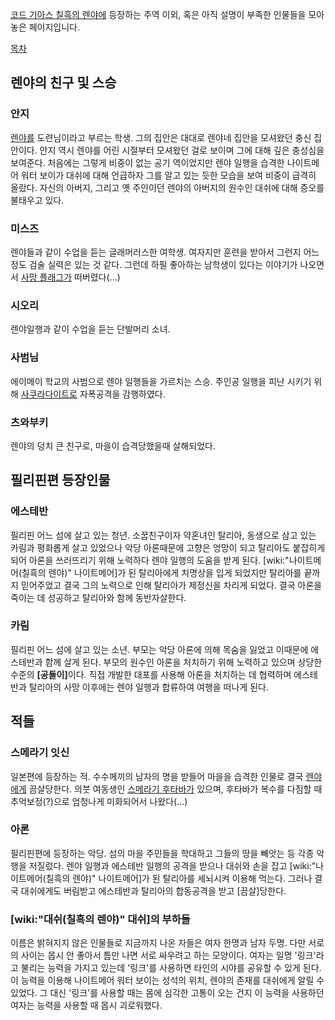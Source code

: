 [[코드 기아스 칠흑의 렌야]]에 등장하는 주역 이외, 혹은 아직 설명이 부족한 인물들을 모아놓은 페이지입니다.

[[목차]]

== 렌야의 친구 및 스승 ==
=== 안지 ===
[[렌야]]를 도련님이라고 부르는 학생. 그의 집안은 대대로 렌야네 집안을 모셔왔던 충신 집안이다. 안지 역시 렌야를 어린 시절부터 모셔왔던 걸로 보이며 그에 대해 깊은 충성심을 보여준다. 처음에는 그렇게 비중이 없는 공기 역이었지만 렌야 일행을 습격한 나이트메어 워터 보이가 대쉬에 대해 언급하자 그를 알고 있는 듯한 모습을 보여 비중이 급격히 올랐다. 자신의 아버지, 그리고 옛 주인이던 렌야의 아버지의 원수인 대쉬에 대해 증오를 불태우고 있다.

=== 미스즈 ===
렌야들과 같이 수업을 듣는 글래머러스한 여학생. 여자지만 훈련을 받아서 그런지 어느 정도 검술 실력은 있는 것 같다. 그런데 하필 좋아하는 남학생이 있다는 이야기가 나오면서 [[사망 플래그]]가 떠버렸다(...)

=== 시오리 ===
렌야일행과 같이 수업을 듣는 단발머리 소녀.

=== 사범님 ===
에이메이 학교의 사범으로 렌야 일행들을 가르치는 스승. 주인공 일행을 피난 시키기 위해 [[사쿠라다이트]]로 자폭공격을 감행하였다. 

=== 츠와부키 ===
렌야의 덩치 큰 친구로, 마을이 습격당했을때 살해되었다.

== 필리핀편 등장인물 ==
=== 에스테반 ===
필리핀 어느 섬에 살고 있는 청년. 소꿉친구이자 약혼녀인 탈리아, 동생으로 삼고 있는 카림과 평화롭게 살고 있었으나 악당 아론때문에 고향은 엉망이 되고 탈리아도 붙잡히게 되어 아론을 쓰러뜨리기 위해 노력하다 렌야 일행의 도움을 받게 된다. [wiki:"나이트메어(칠흑의 렌야)" 나이트메어]가 된 탈리아에게 치명상을 입게 되었지만 탈리아를 끝까지 믿어주었고 결국 그의 노력으로 인해 탈리아가 제정신을 차리게 되었다. 결국 아론을 죽이는 데 성공하고 탈리아와 함께 동반자살한다.

=== 카림 ===
필리핀 어느 섬에 살고 있는 소년. 부모는 악당 아론에 의해 목숨을 잃었고 이때문에 에스테반과 함께 살게 된다. 부모의 원수인 아론을 처치하기 위해 노력하고 있으며 상당한 수준의 '''[공돌이]'''이다. 직접 개발한 대포를 사용해 아론을 처치하는 데 협력하며 에스테반과 탈리아의 사망 이후에는 렌야 일행과 합류하여 여행을 떠나게 된다.

== 적들 ==
=== 스메라기 잇신 ===
일본편에 등장하는 적. 수수께끼의 남자의 명을 받들어 마을을 습격한 인물로 결국 [[렌야]]에게 끔살당한다. 의붓 여동생인 [[스메라기 후타바]]가 있으며, 후타바가 복수를 다짐할 때 추억보정(?)으로 엄청나게 미화되어서 나왔다(...)

=== 아론 ===
필리핀편에 등장하는 악당. 섬의 마을 주민들을 학대하고 그들의 땅을 빼앗는 등 각종 악행을 저질렀다. 렌야 일행과 에스테반 일행의 공격을 받으나 대쉬와 손을 잡고  [wiki:"나이트메어(칠흑의 렌야)" 나이트메어]가 된 탈리아를 세뇌시켜 이용해 먹는다. 그러나 결국 대쉬에게도 버림받고 에스테반과 탈리아의 합동공격을 받고 [끔살]당한다.

=== [wiki:"대쉬(칠흑의 렌야)" 대쉬]의 부하들 ===
이름은 밝혀지지 않은 인물들로 지금까지 나온 자들은 여자 한명과 남자 두명. 다만 서로의 사이는 몹시 안 좋아서 틈만 나면 서로 싸우려고 하는 모양이다. 여자는 일명 '링크'라고 불리는 능력을 가지고 있는데 '링크'를 사용하면 타인의 시야를 공유할 수 있게 된다. 이 능력을 이용해 나이트메어 워터 보이는 성석의 위치, 렌야의 존재를 대쉬에게 알릴 수 있었다. 그 대신 '링크'를 사용할 때는 몸에 심각한 고통이 오는 건지 이 능력을 사용하던 여자는 능력을 사용할 때 몹시 괴로워했다. 
